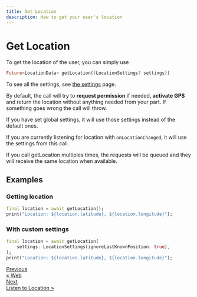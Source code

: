 ```yaml
---
title: Get Location
description: How to get your user's location
---
```


# Get Location

To get the location of the user, you can simply use

```dart
Future<LocationData> getLocation({LocationSettings? settings})
```

To see all the settings, see [the settings](/features/settings) page.

By default, the call will try to **request permission** if needed, **activate GPS** and return the location without anything needed from your part.
If something goes wrong the call will throw.

If you have set global settings, it will use those settings instead of the default ones.

If you are currently listening for location with `onLocationChanged`, it will use the settings from this call.

If you call getLocation multiples times, the requests will be queued and they will receive the same location when available.

## Examples

### Getting location

```dart
final location = await getLocation();
print("Location: ${location.latitude}, ${location.longitude}");
```

### With custom settings

```dart
final location = await getLocation(
    settings: LocationSettings(ignoreLastKnownPosition: true),
);
print("Location: ${location.latitude}, ${location.longitude}");
```

<nav
  aria-label="Docs pages navigation"
  style={{ display: "flex", justifyContent: "space-between", marginTop: "3rem" }}
>
  <a
    href="/Lyokone/flutterlocation/installation/web"
    style={{
      border: "1px solid #ccd0d5",
      borderRadius: "0.4rem",
      display: "block",
      height: "100%",
      lineHeight: "1.25",
      padding: "1rem",
      transition: "border-color 200ms cubic-bezier(0.08,0.52,0.52,1)",
              textDecoration: "none",
    }}
  >
    <div 
    style={{
        color: "#525860",
        fontSize: "0.875rem",
    }}>Previous</div>
     <div 
    style={{
        color: "var(--theme-color)",
    }}>« Web</div>

  </a>
  <a
    href="/Lyokone/flutterlocation/features/listen-location"
    style={{
      border: "1px solid #ccd0d5",
      borderRadius: "0.4rem",
      display: "block",
      height: "100%",
      lineHeight: "1.25",
      padding: "1rem",
      transition: "border-color 200ms cubic-bezier(0.08,0.52,0.52,1)",
      textDecoration: "none",
      textAlign: "end",
    }}
>
    <div  style={{
        color: "#525860",
        fontSize: "0.875rem",
    }}>Next</div>
    <div  style={{
        color: "var(--theme-color)",
    }}>Listen to Location »</div>

  </a>
</nav>
